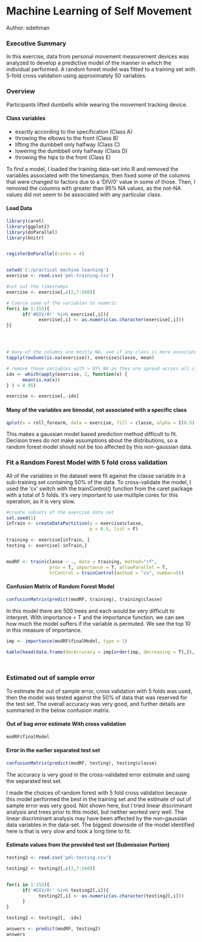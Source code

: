 Machine Learning of Self Movement
=================================

Author: edettman

### Executive Summary  

In this exercise, data from personal movement measurement devices was analyzed to develop a predictive model of the manner in which the individual performed. A random forest model was fitted to a training set with 5-fold cross validation using approximately 50 variables. 


### Overview

Participants lifted dumbells while wearing the movement tracking device.  

#### Class variables  

- exactly according to the specification (Class A) 
- throwing the elbows to the front (Class B) 
- lifting the dumbbell only halfway (Class C) 
- lowering the dumbbell only halfway (Class D)
- throwing the hips to the front (Class E)  



To find a model, I loaded the training data-set into R and removed the variables associated with the timestamps, then fixed some of the columns that were changed to factors due to a 'DIV/0' value in some of those. Then, I removed the columns with greater than 95% NA values, as the not-NA values did not seem to be associated with any particular class. 






#### Load Data

```r
library(caret)
library(ggplot2)
library(doParallel)
library(knitr)


registerDoParallel(cores = 4)


setwd('C:/practical machine learning')
exercise <- read.csv('pml-training.csv')

#cut out the timestamps
exercise <- exercise[,c(2,7:160)]

# Coerce some of the variables to numeric
for(i in 1:155){
      if('#DIV/0!' %in% exercise[,i]){
            exercise[,i] <- as.numeric(as.character(exercise[,i]))
}}




# many of the columns are mostly NA, see if any class is more associated with the NA values
tapply(rowSums(is.na(exercise)), exercise$classe, mean)

# remove those variables with > 95% NA as they are spread across all classes 
idx <- which(apply(exercise, 2, function(x) {
      mean(is.na(x))
} ) > 0.95) 

exercise <- exercise[,-idx]


```

#### Many of the variables are bimodal, not associated with a specific class



```r

qplot(x = roll_forearm, data = exercise, fill = classe, alpha = I(0.5), geom = 'density') + ggtitle('Distribution of roll_forearm')

```


This makes a gaussian model based prediction method difficult to fit. Decision trees do not make assumptions about the distributions, so a random forest model should not be too affected by this non-gaussian data.  



### Fit a Random Forest Model with 5 fold cross validation  


All of the variables in the dataset were fit against the classe variable in a sub-training set containing 50% of the data. To cross-validate the model, I used the 'cv' switch with the trainControl() function from the caret package with a total of 5 folds. It's very important to use mutliple cores for this operation, as it is very slow.   

```r
#create subsets of the exercise data set
set.seed(1)
inTrain <- createDataPartition(y = exercise$classe, 
                               p = 0.5, list = F)

training <- exercise[inTrain, ]
testing <- exercise[-inTrain,]


modRF <- train(classe ~ ., data = training, method="rf",
                prox = T, importance = T, allowParallel = T, 
                trControl = trainControl(method = "cv", number=5))
```


#### Confusion Matrix of Random Forest Model  

```r
confusionMatrix(predict(modRF, training), training$classe)

```


In this model there are 500 trees and each would be very difficult to interpret. With importance = T and the importance function, we can see how much the model suffers if the variable is permuted. We see the top 10 in this measure of importance.  


```r

imp <- importance(modRF$finalModel, type = 1)

kable(head(data.frame(decAccuracy = imp[order(imp, decreasing = T),]), n = 10), digits = 2)




```


### Estimated out of sample error  

To estimate the out of sample error, cross validation with 5 folds was used, then the model was tested against the 50% of data that was reserved for the test set. The overall accuracy was very good, and further details are summaried in the below confusion matrix.  


#### Out of bag error estimate With cross validation  

```r

modRF$finalModel 


```

#### Error in the earlier separated test set  

```r
confusionMatrix(predict(modRF, testing), testing$classe)


```


The accuracy is very good in the cross-validated error estimate and using the separated test set. 

I made the choices of random forest with 5 fold cross validation because this model performed the best in the training set and the estimate of out of sample error was very good. Not shown here, but I tried linear discriminant analysis and trees prior to this model, but neither worked very well. The linear discriminant analysis may have been affected by the non-gaussian data variables in the data-set. The biggest downside of the model identified here is that is very slow and took a long time to fit.  




#### Estimate values from the provided test set (Submission Portion)  

```r
testing2 <- read.csv('pml-testing.csv')

testing2 <- testing2[,c(2,7:160)]


for(i in 1:155){
      if('#DIV/0!' %in% testing2[,i]){
            testing2[,i] <- as.numeric(as.character(testing2[,i]))
      }
}

testing2 <- testing2[, -idx]

answers <- predict(modRF, testing2)
answers

```


